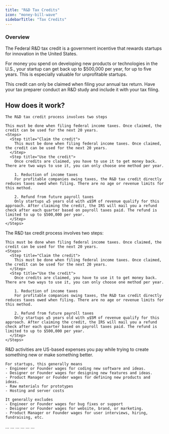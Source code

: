 ```yaml
---
title: "R&D Tax Credits"
icon: "money-bill-wave"
sidebarTitle: "Tax Credits"
---
```


### Overview
The Federal R&D tax credit is a government incentive that rewards startups for innovation in the United States.

For money you spend on developing new products or technologies in the U.S., your startup can get back up to $500,000 per year, for up to five years. This is especially valuable for unprofitable startups.

This credit can only be claimed when filing your annual tax return. Have your tax preparer conduct an R&D study and include it with your tax filing.


## How does it work?

    The R&D tax credit process involves two steps

    This must be done when filing federal income taxes. Once claimed, the credit can be used for the next 20 years.
    <Steps>
      <Step title="Claim the credit">
        This must be done when filing federal income taxes. Once claimed, the credit can be used for the next 20 years.
      </Step>
      <Step title="Use the credit">
        Once credits are claimed, you have to use it to get money back. There are two ways to use it, you can only choose one method per year.
    
        1. Reduction of income taxes
        For profitable companies owing taxes, the R&D tax credit directly reduces taxes owed when filing. There are no age or revenue limits for this method. 
  
        2. Refund from future payroll taxes
        Only startups ≤5 years old with ≤$5M of revenue qualify for this approach. After claiming the credit, the IRS will mail you a refund check after each quarter based on payroll taxes paid. The refund is limited to up to $500,000 per year.
      </Step>
    </Steps>

<AccordionGroup>
  <Accordion title="How does it work?">
    The R&D tax credit process involves two steps:

    This must be done when filing federal income taxes. Once claimed, the credit can be used for the next 20 years.
    <Steps>
      <Step title="Claim the credit">
        This must be done when filing federal income taxes. Once claimed, the credit can be used for the next 20 years.
      </Step>
      <Step title="Use the credit">
        Once credits are claimed, you have to use it to get money back. There are two ways to use it, you can only choose one method per year.
    
        1. Reduction of income taxes
        For profitable companies owing taxes, the R&D tax credit directly reduces taxes owed when filing. There are no age or revenue limits for this method. 
  
        2. Refund from future payroll taxes
        Only startups ≤5 years old with ≤$5M of revenue qualify for this approach. After claiming the credit, the IRS will mail you a refund check after each quarter based on payroll taxes paid. The refund is limited to up to $500,000 per year.
      </Step>
    </Steps>
  </Accordion>
  
  <Accordion title="What are R&D Activities?">
    R&D activities are US-based expenses you pay while trying to create something new or make something better.
    
    For startups, this generally means
    - Engineer or Founder wages for coding new software and ideas.
    - Designer or Founder wages for designing new features and ideas.
    - Product Manager or Founder wages for defining new products and ideas.
    - Raw materials for prototypes
    - Hosting and server costs
    
    It generally excludes
    - Engineer or Founder wages for bug fixes or support
    - Designer or Founder wages for website, brand, or marketing.
    - Product Manager or Founder wages for user interviews, hiring, fundraising, etc.
  </Accordion>
  <Accordion title="Who qualifies?">
    ...
  </Accordion>
  <Accordion title="How much can you get?">
    ...
  </Accordion>
  <Accordion title="How do you get the money?">
    ...
  </Accordion>
  <Accordion title="When is the deadline?">
    ...
  </Accordion>
  <Accordion title="How much does it cost?">
    ...
  </Accordion>
    <Accordion title="Example">
    ...
  </Accordion>
</AccordionGroup>